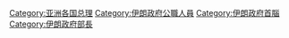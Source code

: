 {{Commonscat|Prime ministers of Iran}}

[[Category:亚洲各国总理|Category:亚洲各国总理]]
[[Category:伊朗政府公職人員|Category:伊朗政府公職人員]]
[[Category:伊朗政府首腦|Category:伊朗政府首腦]]
[[Category:伊朗政府部長|Category:伊朗政府部長]]